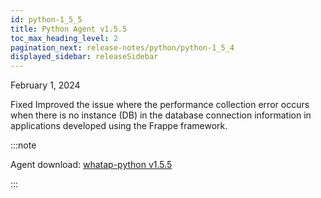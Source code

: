 ```yaml
---
id: python-1_5_5
title: Python Agent v1.5.5
toc_max_heading_level: 2
pagination_next: release-notes/python/python-1_5_4
displayed_sidebar: releaseSidebar
---
```


February 1, 2024

<Status>Fixed</Status> Improved the issue where the performance collection error occurs when there is no instance (DB) in the database connection information in applications developed using the Frappe framework.

:::note

Agent download: [whatap-python v1.5.5](https://pypi.org/project/whatap-python/1.5.5/)

:::
